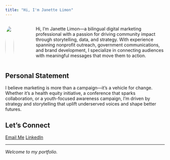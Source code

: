 ```yaml
---
title: "Hi, I'm Janette Limon"
---
```


::: {.columns}
::: {.column width="30%"}
![](images/headshot.jpg){width="100%" style="border-radius: 50%;"}
:::

::: {.column width="70%" style="padding-left: 3rem;"}
Hi, I’m Janette Limon—a bilingual digital marketing professional with a passion for driving community impact through storytelling, data, and strategy. With experience spanning nonprofit outreach, government communications, and brand development, I specialize in connecting audiences with meaningful messages that move them to action.
:::
:::


## Personal Statement

I believe marketing is more than a campaign—it's a vehicle for change. Whether it’s a health equity initiative, a conference that sparks collaboration, or a youth-focused awareness campaign, I’m driven by strategy and storytelling that uplift underserved voices and shape better futures.


## Let’s Connect

[Email Me](mailto:janette.limon@gmail.com){.btn .btn-outline-primary}
[LinkedIn](https://www.linkedin.com/in/janettelimon993){.btn .btn-primary}

------------------------------------------------------------------------

*Welcome to my portfolio.*
